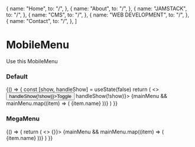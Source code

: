 
  {
    name: "Home",
    to: "/",
  },
  {
    name: "About",
    to: "/",
  },
  {
    name: "JAMSTACK",
    to: "/",
  },
  {
    name: "CMS",
    to: "/",
  },
  {
    name: "WEB DEVELOPMENT",
    to: "/",
  },
  {
    name: "Contact",
    to: "/",
  },
]

<Meta title='components/MobileMenu' component={MobileMenu} />

# MobileMenu

Use this MobileMenu

<Props of={MobileMenu} />

### Default

<Preview>
  <Story name='Default'>
    {() => {
      const [show, handleShow] = useState(false)
      return (
        <>
          <Button onClick={() => handleShow(!show)}>Toggle</Button>
          <MobileMenu showSidebar={show} handleShowSidebar={() => handleShow(!show)}>
            <MobileMenu.Navbar>
              {mainMenu &&
                mainMenu.map((item) => (
                  <MobileMenu.Item key={item.name} to={item.to}>
                    {item.name}
                  </MobileMenu.Item>
                ))}
            </MobileMenu.Navbar>
          </MobileMenu>
        </>
      )
    }}
  </Story>
</Preview>

### MegaMenu

<Preview>
  <Story name='MegaMenu'>
    {() => {
      return (
        <>
          <MobileMenu showSidebar={true} handleShowSidebar={() => {}}>
            <MobileMenu.Navbar>
              {mainMenu &&
                mainMenu.map((item) => (
                  <MobileMenu.Item key={item.name} to={item.to}>
                    {item.name}
                  </MobileMenu.Item>
                ))}
            </MobileMenu.Navbar>
          </MobileMenu>
        </>
      )
    }}
  </Story>
</Preview>
